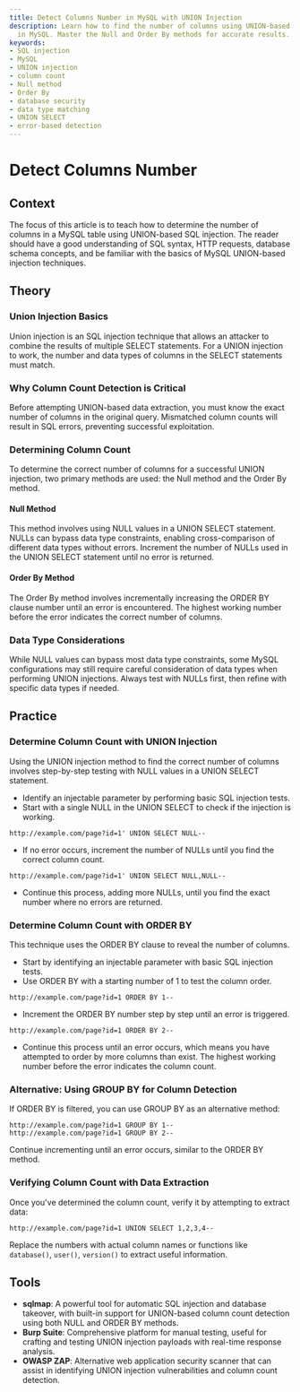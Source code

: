 ```yaml
---
title: Detect Columns Number in MySQL with UNION Injection
description: Learn how to find the number of columns using UNION-based SQL injection
  in MySQL. Master the Null and Order By methods for accurate results.
keywords:
- SQL injection
- MySQL
- UNION injection
- column count
- Null method
- Order By
- database security
- data type matching
- UNION SELECT
- error-based detection
---
```


# Detect Columns Number

## Context

The focus of this article is to teach how to determine the number of columns in a MySQL table using UNION-based SQL injection. The reader should have a good understanding of SQL syntax, HTTP requests, database schema concepts, and be familiar with the basics of MySQL UNION-based injection techniques.

## Theory

### Union Injection Basics

Union injection is an SQL injection technique that allows an attacker to combine the results of multiple SELECT statements. For a UNION injection to work, the number and data types of columns in the SELECT statements must match.

### Why Column Count Detection is Critical

Before attempting UNION-based data extraction, you must know the exact number of columns in the original query. Mismatched column counts will result in SQL errors, preventing successful exploitation.

### Determining Column Count

To determine the correct number of columns for a successful UNION injection, two primary methods are used: the Null method and the Order By method.

#### Null Method

This method involves using NULL values in a UNION SELECT statement. NULLs can bypass data type constraints, enabling cross-comparison of different data types without errors. Increment the number of NULLs used in the UNION SELECT statement until no error is returned.

#### Order By Method

The Order By method involves incrementally increasing the ORDER BY clause number until an error is encountered. The highest working number before the error indicates the correct number of columns.

### Data Type Considerations

While NULL values can bypass most data type constraints, some MySQL configurations may still require careful consideration of data types when performing UNION injections. Always test with NULLs first, then refine with specific data types if needed.

## Practice

### Determine Column Count with UNION Injection

Using the UNION injection method to find the correct number of columns involves step-by-step testing with NULL values in a UNION SELECT statement.

- Identify an injectable parameter by performing basic SQL injection tests.
- Start with a single NULL in the UNION SELECT to check if the injection is working.

```http
http://example.com/page?id=1' UNION SELECT NULL--
```

- If no error occurs, increment the number of NULLs until you find the correct column count.

```http
http://example.com/page?id=1' UNION SELECT NULL,NULL--
```

- Continue this process, adding more NULLs, until you find the exact number where no errors are returned.

### Determine Column Count with ORDER BY

This technique uses the ORDER BY clause to reveal the number of columns.

- Start by identifying an injectable parameter with basic SQL injection tests.
- Use ORDER BY with a starting number of 1 to test the column order.

```http
http://example.com/page?id=1 ORDER BY 1--
```

- Increment the ORDER BY number step by step until an error is triggered.

```http
http://example.com/page?id=1 ORDER BY 2--
```

- Continue this process until an error occurs, which means you have attempted to order by more columns than exist. The highest working number before the error indicates the column count.

### Alternative: Using GROUP BY for Column Detection

If ORDER BY is filtered, you can use GROUP BY as an alternative method:

```http
http://example.com/page?id=1 GROUP BY 1--
http://example.com/page?id=1 GROUP BY 2--
```

Continue incrementing until an error occurs, similar to the ORDER BY method.

### Verifying Column Count with Data Extraction

Once you've determined the column count, verify it by attempting to extract data:

```http
http://example.com/page?id=1 UNION SELECT 1,2,3,4--
```

Replace the numbers with actual column names or functions like `database()`, `user()`, `version()` to extract useful information.

## Tools

- **sqlmap**: A powerful tool for automatic SQL injection and database takeover, with built-in support for UNION-based column count detection using both NULL and ORDER BY methods.
- **Burp Suite**: Comprehensive platform for manual testing, useful for crafting and testing UNION injection payloads with real-time response analysis.
- **OWASP ZAP**: Alternative web application security scanner that can assist in identifying UNION injection vulnerabilities and column count detection.
